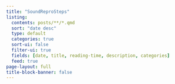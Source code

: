 ```yaml
---
title: "SoundReproSteps"
listing:
  contents: posts/**/*.qmd
  sort: "date desc"
  type: default
  categories: true
  sort-ui: false
  filter-ui: true
  fields: [date, title, reading-time, description, categories]
  feed: true
page-layout: full
title-block-banner: false
---
```


